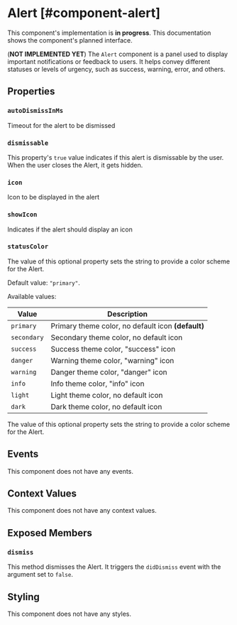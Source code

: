 
# Alert [#component-alert]

<Callout type="info" emoji="ℹ️">This component's implementation is **in progress**. This documentation shows the component's planned interface.</Callout>

(**NOT IMPLEMENTED YET**) The `Alert` component is a panel used to display important notifications or feedback to users. It helps convey different statuses or levels of urgency, such as success, warning, error, and others.

## Properties

### `autoDismissInMs`

Timeout for the alert to be dismissed

### `dismissable`

This property's `true` value indicates if this alert is dismissable by the user. When the user closes the Alert, it gets hidden.

### `icon`

Icon to be displayed in the alert

### `showIcon`

Indicates if the alert should display an icon

### `statusColor`

The value of this optional property sets the string to provide a color scheme for the Alert.

Default value: `"primary"`.

Available values:

| Value | Description |
| --- | --- |
| `primary` | Primary theme color, no default icon **(default)** |
| `secondary` | Secondary theme color, no default icon |
| `success` | Success theme color, "success" icon |
| `danger` | Warning theme color, "warning" icon |
| `warning` | Danger theme color, "danger" icon |
| `info` | Info theme color, "info" icon |
| `light` | Light theme color, no default icon |
| `dark` | Dark theme color, no default icon |


The value of this optional property sets the string to provide a color scheme for the Alert.

## Events

This component does not have any events.

## Context Values

This component does not have any context values.

## Exposed Members

### `dismiss`

This method dismisses the Alert. It triggers the `didDismiss` event with the argument set to `false`.

## Styling

This component does not have any styles.
